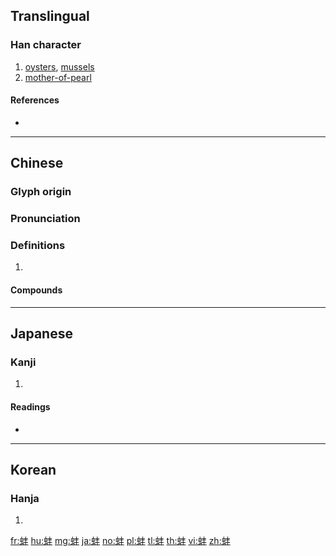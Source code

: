 {{character info/new}}
==Translingual==

===Han character===
{{Han char|rn=142|rad=虫|as=04|sn=10|four=55100|canj=LIQJ}}

# [[oyster]]s, [[mussel]]s
# [[mother-of-pearl]]

====References====
* {{Han ref|kx=1077.210|dkj=32851|dj=1546.180|hdz=42836.050|uh=868C|ud=34444|bh=B046|bd=45126}}

----

==Chinese==
{{zh-forms}}

===Glyph origin===
{{Han etym}}

===Pronunciation===
{{zh-pron
|m=bàng
|c=pong5
|mn=pāng
|mc=y
|oc=y
|cat=
}}

===Definitions===
{{zh-hanzi}}

# {{rfdef|zh}}

====Compounds====
{{zh-der|剖蚌求珠|明珠生蚌|河蚌|珠蚌|瓦器蚌盤|老蚌生珠|蚌埠市|蚌殼|蚌珠|蛤蚌|鷸蚌相爭}}

----

==Japanese==

===Kanji===
{{ja-kanji|grade=|rs=虫04}}

# {{defn|lang=ja|sort=虫04}}

====Readings====
* {{ja-readings|kanon=[[ほう]] (hō)|goon=[[ぼう]] (bō)|kun=[[どぶが]] (dobuga)|nanori=}}

----

==Korean==

===Hanja===
{{ko-hanja|hangeul=방|eumhun=|rv=bang|mr=pang|y=pang}}

# {{defn|lang=ko|sort=虫04}}

[[fr:蚌]]
[[hu:蚌]]
[[mg:蚌]]
[[ja:蚌]]
[[no:蚌]]
[[pl:蚌]]
[[tl:蚌]]
[[th:蚌]]
[[vi:蚌]]
[[zh:蚌]]